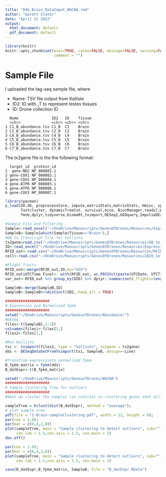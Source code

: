 ```yaml
---
title: "04b_Brain_DataInput_WGCNA.rmd"
author: "Garett Slater"
date: "April 21 2022"
output:
  html_document: default
  pdf_document: default
---
```


```r
library(knitr)
knitr::opts_chunk$set(eval=TRUE, cache=FALSE, message=FALSE, warning=FALSE, 
                      comment = "")
```

# Sample File
I uploaded the tag-seq sample file, where

- Name: TSV file output from Kallisto
- ID2: ID with _T to represent testes tissues
- ID: Drone collection ID

```
  Name               ID2   ID    Tissue
  <chr>              <chr> <chr> <chr> 
1 C1_B_abundance.tsv C1_B  C1    Brain 
2 C2_B_abundance.tsv C2_B  C2    Brain 
3 C4_B_abundance.tsv C4_B  C4    Brain 
4 C5_B_abundance.tsv C5_B  C5    Brain 
5 C6_B_abundance.tsv C6_B  C6    Brain 
6 C7_B_abundance.tsv C7_B  C7    Brain 
```

The tx2gene file is the the following format:

```
  target_id  protein_id
1  gene-ND2 NP_008082.1
2 gene-COX1 NP_008083.1
3 gene-COX2 NP_008084.1
4 gene-ATP8 NP_008085.1
5 gene-ATP6 NP_008086.1
6 gene-COX3 NP_008087.1
```

```r
library(pacman)
p_load(GO.db, preprocessCore, impute,matrixStats,matrixStats, Hmisc, splines, foreach, doParallel, 
       fastcluster, dynamicTreeCut, survival,mice, BiocManager,readxl,WGCNA,ggplot2,ggpubr,imputeTS,circlize,
       fmsb,dplyr,tidyverse,biomaRt,tximport,DESeq2,GEOquery,ImpulseDE2,reshape2,UpSetR,plyranges,WGCNA,DESeq2)

#Sample File and Filtering
Sample<-read_excel("~/OneDrive/Manuscripts/GenesOfDrones/Resources/Expression_Drone_Trait.xlsx",sheet="Sample")
SampleB<-Sample[which(Sample$Tissue=="Brain"),]
#GB to Transcript File for kallisto
tx2gene=read.csv("~/OneDrive/Manuscripts/GenesOfDrones/Resources/GB_to_NCBI.csv")
ID<-read_excel("~/OneDrive/Manuscripts/GenesOfDrones/Resources/Expression_Drone_Trait.xlsx",sheet="ID")
RFID_out<-read.csv("~/OneDrive/Manuscripts/GenesOfDrones/Resources/RFID_2020Final_out.csv")
cell<-read.csv("~/OneDrive/Manuscripts/GenesOfDrones/Resources/2020_Cellsize.csv")

#Flight Traits
RFID_out<-merge(RFID_out,ID,by="UID")
RFID_out$UTCTime_Final<- with(RFID_out, as.POSIXct(paste(UTCDate, UTCTime), format="%m/%d/%Y %H:%M:%OS"))
var_out<-RFID_out %>% group_by(UID) %>% dplyr::summarise(N_flights=length(flight),mean_flight_timediff=mean(timediff)/60,first_flight_age=min(Drone_Age))

SampleB<-merge(SampleB,ID)
SampleB<-SampleB%>%distinct(ID2,.keep_all = TRUE)
```

```r

####################
# Expression and Normalized fpkm
####################
setwd("~/OneDrive/Manuscripts/GenesofDrones/Abundance/")
#DESeq
files<-t(SampleB[,2:3])
colnames(files)<-files[2,]
files2<-files[1,]

#Run Kallisto
txi <- tximport(files2, type = "kallisto", tx2gene = tx2gene)
dds <- DESeqDataSetFromTximport(txi, SampleB, design=~Line)

#Transfrom expressionto normalized fpkm
B_fpkm_matrix = fpkm(dds)
B_datExpr<-t(B_fpkm_matrix)
```



```r
setwd("~/OneDrive/Manuscripts/GenesofDrones/WGCNA")
####################
# Sample Clustering Tree for outliers
####################
#Next we cluster the samples (in contrast to clustering genes that will come later) to see if there are any obvious outliers

sampleTree = hclust(dist(B_datExpr), method = "average");
# plot sample tree
pdf(file = "1-Brain-sampleClustering.pdf", width = 12, height = 9);
par(cex = 1.6);
par(mar = c(0,4,2,0))
plot(sampleTree, main = "Sample clustering to detect outliers", sub="", xlab="",
     cex.lab = 1.5,cex.axis = 1.5, cex.main = 2)
dev.off()

par(cex = 1.6);
par(mar = c(0,4,2,0))
plot(sampleTree, main = "Sample clustering to detect outliers", sub="", xlab="",
     cex.lab = 1.5,cex.axis = 1.5, cex.main = 2)

save(B_datExpr,B_fpkm_matrix, SampleB, file = "B_datExpr.RData")
```


